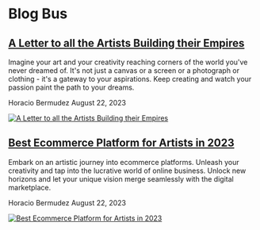 # **Blog Bus**

## [**A Letter to all the Artists Building their Empires**](https://blog.darkoceantech.com/a-letter-to-all-the-artists-building-your-empires.html)

Imagine your art and your creativity reaching corners of the world you've never dreamed of. It's not just a canvas or a screen or a photograph or clothing - it's a gateway to your aspirations. Keep creating and watch your passion paint the path to your dreams.

Horacio Bermudez August 22, 2023

[![A Letter to all the Artists Building their Empires](/blogbus/letter-to-artist.jpeg "A Letter to all the Artists Building their Empires")](https://blog.darkoceantech.com/a-letter-to-all-the-artists-building-your-empires.html)

## [**Best Ecommerce Platform for Artists in 2023**](https://blog.darkoceantech.com/best-ecommerce-platform-for-artists-in-2023.html)

Embark on an artistic journey into ecommerce platforms. Unleash your creativity and tap into the lucrative world of online business. Unlock new horizons and let your unique vision merge seamlessly with the digital marketplace.

Horacio Bermudez August 22, 2023

[![Best Ecommerce Platform for Artists in 2023](/blogbus/ecommerce-art.jpeg "Best Ecommerce Platform for Artists in 2023")](https://blog.darkoceantech.com/best-ecommerce-platform-for-artists-in-2023.html)
